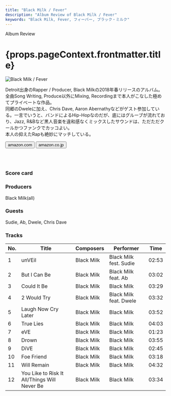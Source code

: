 ```yaml
---
title: "Black Milk / Fever"
description: "Album Review of Black Milk / Fever"
keywords: "Black Milk, Fever, フィーバー, ブラック・ミルク"
---
```





<p className="largeP">Album Review</p>
<h1 className="h1--no--margin">{props.pageContext.frontmatter.title}</h1>

<Row  className="image-card-group">
	<Column colMd={3} colLg={4} noGutterMdLeft="">
       <ImageCard>

![Black Milk / Fever](../../images/cd/blackmilk1L.jpg)

</ImageCard>
	</Column>
	<Column colMd={4} colLg={8} noGutterMdLeft="">
	<p>
	Detroit出身のRapper / Producer, Black Milkの2018年春リリースのアルバム。全曲Song Writing, Produce以外にMixing, Recordingまで本人がこなした極めてプライべートな作品。
	<br/>同郷のDweleに加え、Chris Dave, Aaron Abernathyなどがゲスト参加している。一言でいうと、バンドによるHip-Hopなのだが、底にはグルーブが流れており、Jazz, R&Bなど黒人音楽を違和感なくミックスしたサウンドは、ただただクールかつファンクでカッコよい。
	<br/>本人の抑えたRapも絶妙にマッチしている。
	</p>
	<div>
	  <Button className="button-right-mergin"  href="https://amzn.to/2DqYm83" renderIcon={ArrowUpRight} size='sm' kind='primary'>
      amazon.com
    </Button>
    <Button className="button-right-mergin"  href="https://amzn.to/326XqQi" renderIcon={ArrowUpRight} size='sm' kind='secondary'>
      amazon.co.jp
    </Button>
	</div>
	<a href="https://geo.music.apple.com/us/album/fever/1421559516?mt=1&app=music&ls=1&at=11lcug" style="display:inline-block;overflow:hidden;background:url(https://linkmaker.itunes.apple.com/ja-jp/lockup.svg?releaseDate=2018-02-23T00:00:00Z&kind=album&bubble=apple_music&style=mono-black) no-repeat;width:180px;height:45px;"></a>
	</Column>
</Row>
<Row >
	<Column colMd={4} colLg={4} noGutterMdLeft="">
<div>
  <h3>Score card</h3>
	<SliderJS1 value="2" />
  <SliderJS2 value="1" />
	<SliderJS3 value="1" />
  <SliderJS4 value="9" />
</div>
</Column>
<Column colMd={4} colLg={8} noGutterMdLeft="">
<div>
<h3>Producers</h3>
<p>
	Black Milk(all)
</p>
<h3>Guests</h3>
<p>
	Sudie, Ab, Dwele, Chris Dave
</p>
</div>
</Column>
</Row>

<h3>Tracks</h3>

| No. | Title                                        | Composers  | Performer              | Time  |
| --- | -------------------------------------------- | ---------- | ---------------------- | ----- |
| 1   | unVEil                                       | Black Milk | Black Milk fest. Sudie | 02:53 |
| 2   | But I Can Be                                 | Black Milk | Black Milk feat. Ab    | 03:02 |
| 3   | Could It Be                                  | Black Milk | Black Milk             | 03:29 |
| 4   | 2 Would Try                                  | Black Milk | Black Milk feat. Dwele | 03:32 |
| 5   | Laugh Now Cry Later                          | Black Milk | Black Milk             | 03:52 |
| 6   | True Lies                                    | Black Milk | Black Milk             | 04:03 |
| 7   | eVE                                          | Black Milk | Black Milk             | 01:23 |
| 8   | Drown                                        | Black Milk | Black Milk             | 03:55 |
| 9   | DiVE                                         | Black Milk | Black Milk             | 02:45 |
| 10  | Foe Friend                                   | Black Milk | Black Milk             | 03:18 |
| 11  | Will Remain                                  | Black Milk | Black Milk             | 04:32 |
| 12  | You Like to Risk It All/Things Will Never Be | Black Milk | Black Milk             | 03:34 |
